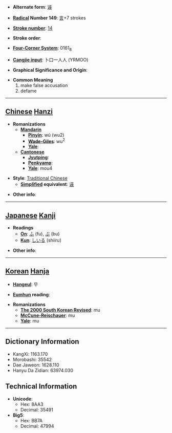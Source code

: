* '''Alternate form''': [[诬]]

* '''[[Wiktionary:Chinese radical index| Radical]] Number 149''': [[Wiktionary:Chinese radical index 言|言]]+7 strokes

* '''[[Wiktionary:Chinese total strokes index|Stroke number]]''': [[Wiktionary:Chinese total strokes index 14|14]]

* '''Stroke order''': 

* '''[[Wiktionary:Chinese four corner index|Four-Corner System]]''': 0161<sub>8</sub>

* '''[[Wiktionary:Chinese Cangjie index|Cangjie input]]''': 卜口一人人 (YRMOO)

* '''Graphical Significance and Origin''': 

* '''Common Meaning'''
*#make false accusation
*# defame


----

== [[Chinese]] [[Hanzi]] ==

* '''Romanizations'''
** '''[[Mandarin]]'''
*** '''[[Pinyin]]''': wú (wu2)
*** '''[[Wade-Giles]]''': wu<sup>2</sup>
*** '''[[Yale]]''': 
** '''[[Cantonese]]'''
*** '''[[Jyutping]]''':
*** '''[[Penkyamp]]''': 
*** '''[[Yale]]''': mou4

* '''Style''': [[Traditional Chinese]] 
** '''[[Simplified Chinese|Simplified]] equivalent''': [[诬]]

* '''Other info''': 

----

== [[Japanese]] [[Kanji]] ==

* '''Readings'''
** '''[[On]]''': [[ふ]] (fu), [[ぶ]] (bu)
** '''[[Kun]]''': [[しいる]] (shiiru)

* '''Other info''':  

----

== [[Korean]] [[Hanja]] ==

* '''[[Hangeul]]''': 무

* '''[[Eumhun]] reading''': 

* '''Romanizations'''
** '''[[The 2000 South Korean Revised Romanization|The 2000 South Korean Revised]]''': mu
** '''[[McCune-Reischauer]]''': mu
** '''[[Yale]]''': mu

----

== Dictionary Information ==

* KangXi: 1163.170
* Morobashi: 35542
* Dae Jaweon: 1628.110
* Hanyu Da Zidian: 63974.030

== Technical Information ==

* '''Unicode''':
** Hex: 8AA3
** Decimal: 35491
* '''Big5''':
** Hex: BB7A
** Decimal: 47994